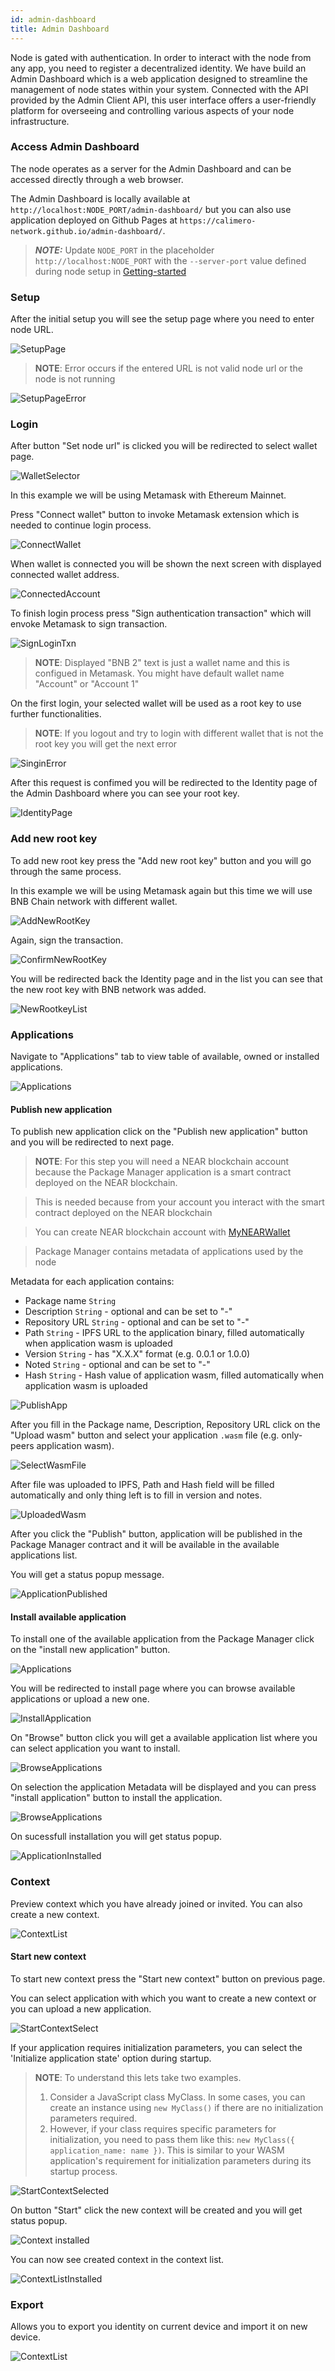 ```yaml
---
id: admin-dashboard
title: Admin Dashboard
---
```


Node is gated with authentication. In order to interact with the node from any
app, you need to register a decentralized identity. We have build an Admin
Dashboard which is a web application designed to streamline the management of
node states within your system. Connected with the API provided by the Admin
Client API, this user interface offers a user-friendly platform for overseeing
and controlling various aspects of your node infrastructure.

### Access Admin Dashboard

The node operates as a server for the Admin Dashboard and can be accessed
directly through a web browser.

The Admin Dashboard is locally available at
`http://localhost:NODE_PORT/admin-dashboard/` but you can also use application
deployed on Github Pages at
`https://calimero-network.github.io/admin-dashboard/`.

> **_NOTE:_** Update `NODE_PORT` in the placeholder `http://localhost:NODE_PORT`
> with the `--server-port` value defined during node setup in
> [Getting-started](../../getting-started/init-and-run-node)

### Setup

After the initial setup you will see the setup page where you need to enter node
URL.

![SetupPage](/admin-dashboard-functions/1setup-node-url.png)

> **NOTE**: Error occurs if the entered URL is not valid node url or the node is
> not running

![SetupPageError](/admin-dashboard-functions/setup-node-url-error.png)

### Login

After button "Set node url" is clicked you will be redirected to select wallet
page.

![WalletSelector](/admin-dashboard-functions/2select-wallet.png)

In this example we will be using Metamask with Ethereum Mainnet.

Press "Connect wallet" button to invoke Metamask extension which is needed to
continue login process.

![ConnectWallet](/admin-dashboard-functions/3connect-wallet.png)

When wallet is connected you will be shown the next screen with displayed
connected wallet address.

![ConnectedAccount](/admin-dashboard-functions/4logged-in-acc.png)

To finish login process press "Sign authentication transaction" which will
envoke Metamask to sign transaction.

![SignLoginTxn](/admin-dashboard-functions/5metamask-sign-msg-login.png)

> **NOTE**: Displayed "BNB 2" text is just a wallet name and this is configued
> in Metamask. You might have default wallet name "Account" or "Account 1"

On the first login, your selected wallet will be used as a root key to use
further functionalities.

> **NOTE**: If you logout and try to login with different wallet that is not the
> root key you will get the next error

![SinginError](/admin-dashboard-functions/7no-root-key-login.png)

After this request is confimed you will be redirected to the Identity page of
the Admin Dashboard where you can see your root key.

![IdentityPage](/admin-dashboard-functions/6identity.png)

### Add new root key

To add new root key press the "Add new root key" button and you will go through
the same process.

In this example we will be using Metamask again but this time we will use BNB
Chain network with different wallet.

![AddNewRootKey](/admin-dashboard-functions/8add-new-root-key.png)

Again, sign the transaction.

![ConfirmNewRootKey](/admin-dashboard-functions/9add-root-key-txn.png)

You will be redirected back the Identity page and in the list you can see that
the new root key with BNB network was added.

![NewRootkeyList](/admin-dashboard-functions/10new-root-key-added.png)

### Applications

Navigate to "Applications" tab to view table of available, owned or installed
applications.

![Applications](/admin-dashboard-functions/12applications.png)

#### Publish new application

To publish new application click on the "Publish new application" button and you
will be redirected to next page.

> **NOTE**: For this step you will need a NEAR blockchain account because the
> Package Manager application is a smart contract deployed on the NEAR
> blockchain.

> This is needed because from your account you interact with the smart contract
> deployed on the NEAR blockchain

> You can create NEAR blockchain account with
> [MyNEARWallet](https://testnet.mynearwallet.com/)

> Package Manager contains metadata of applications used by the node

Metadata for each application contains:

- Package name `String`
- Description `String` - optional and can be set to "-"
- Repository URL `String` - optional and can be set to "-"
- Path `String` - IPFS URL to the application binary, filled automatically when
  application wasm is uploaded
- Version `String` - has "X.X.X" format (e.g. 0.0.1 or 1.0.0)
- Noted `String` - optional and can be set to "-"
- Hash `String` - Hash value of application wasm, filled automatically when
  application wasm is uploaded

![PublishApp](/admin-dashboard-functions/13upload-new-app.png)

After you fill in the Package name, Description, Repository URL click on the
"Upload wasm" button and select your application `.wasm` file (e.g. only-peers
application wasm).

![SelectWasmFile](/admin-dashboard-functions/13select-wasm.png)

After file was uploaded to IPFS, Path and Hash field will be filled
automatically and only thing left is to fill in version and notes.

![UploadedWasm](/admin-dashboard-functions/13filled-in-fields.png)

After you click the "Publish" button, application will be published in the
Package Manager contract and it will be available in the available applications
list.

You will get a status popup message.

![ApplicationPublished](/admin-dashboard-functions/13published-application.png)

#### Install available application

To install one of the available application from the Package Manager click on
the "install new application" button.

![Applications](/admin-dashboard-functions/12applications.png)

You will be redirected to install page where you can browse available
applications or upload a new one.

![InstallApplication](/admin-dashboard-functions/14install-application.png)

On "Browse" button click you will get a available application list where you can
select application you want to install.

![BrowseApplications](/admin-dashboard-functions/14browse-applications.png)

On selection the application Metadata will be displayed and you can press
"install application" button to install the application.

![BrowseApplications](/admin-dashboard-functions/15install-application.png)

On sucessfull installation you will get status popup.

![ApplicationInstalled](/admin-dashboard-functions/16application-installed.png)

### Context

Preview context which you have already joined or invited. You can also create a
new context.

![ContextList](/admin-dashboard-functions/18context-list.png)

#### Start new context

To start new context press the "Start new context" button on previous page.

You can select application with which you want to create a new context or you
can upload a new application.

![StartContextSelect](/admin-dashboard-functions/19start-context-select.png)

If your application requires initialization parameters, you can select the
'Initialize application state' option during startup.

> **NOTE**: To understand this lets take two examples.
>
> 1. Consider a JavaScript class MyClass. In some cases, you can create an
>    instance using `new MyClass()` if there are no initialization parameters
>    required.
> 2. However, if your class requires specific parameters for initialization, you
>    need to pass them like this: `new MyClass({ application_name: name })`.
>    This is similar to your WASM application's requirement for initialization
>    parameters during its startup process.

![StartContextSelected](/admin-dashboard-functions/20start-context-selected.png)

On button "Start" click the new context will be created and you will get status
popup.

![Context installed](/admin-dashboard-functions/21context-installed.png)

You can now see created context in the context list.

![ContextListInstalled](/admin-dashboard-functions/22context-list.png)

### Export

Allows you to export you identity on current device and import it on new device.

![ContextList](/admin-dashboard-functions/23export-identity.png)

